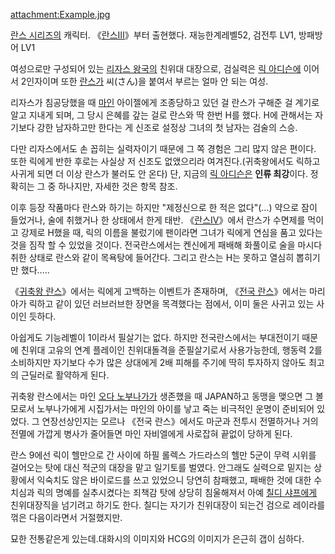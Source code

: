 attachment:Example.jpg

[[란스 시리즈]]의 캐릭터. 《[[란스Ⅲ]]》부터 출현했다.
재능한계레벨52, 검전투 LV1, 방패방어 LV1

여성으로만 구성되어 있는 [[리자스 왕국]]의 친위대 대장으로, 검실력은 [[릭 아디슨]]에 이어서 2인자이며 또한 [[란스]]가 씨(さん)을 붙여서 부르는 얼마 안 되는 여성.

리자스가 침공당했을 때 [[마인]] 아이젤에게 조종당하고 있던 걸 란스가 구해준 걸 계기로 알고 지내게 되며, 그 당시 은혜를 갚는 걸로 란스와 딱 한번 H를 했다. H에 관해서는 자기보다 강한 남자하고만 한다는 게 신조로 설정상 그녀의 첫 남자는 검술의 스승.

다만 리자스에서도 손 꼽히는 실력자이기 때문에 그 쪽 경험은 그리 많지 않은 편이다. 또한 릭에게 반한 후로는 사실상 저 신조도 없앴으리라 여겨진다.(귀축왕에서도 릭하고 사귀게 되면 더 이상 란스가 불러도 안 온다) 단, 지금의 [[릭 아디슨]]은 '''인류 최강'''이다. 정확히는 그 중 하나지만, 자세한 것은 항목 참조.

이후 등장 작품마다 란스와 하기는 하지만 "제정신으로 한 적은 없다"(…) 약으로 잠이 들었거나, 술에 취했거나 한 상태에서 한게 태반. 《[[란스Ⅳ]]》에서 란스가 수면제를 먹이고 강제로 H했을 때, 릭의 이름을 불렀기에 팬이라면 그녀가 릭에게 연심을 품고 있다는 것을 짐작 할 수 있었을 것이다. 전국란스에서는 켄신에게 패배해 화풀이로 술을 마시다 취한 상태로 란스와 같이 목욕탕에 들어간다. 그리고 란스는 H는 못하고 열심히 뽑히기만 했다.....

《[[귀축왕 란스]]》에서는 릭에게 고백하는 이벤트가 존재하며, 《[[전국 란스]]》에서는 마리아가 릭하고 같이 있던 러브러브한 장면을 목격했다는 점에서, 이미 둘은 사귀고 있는 사이인 듯하다. 

아쉽게도 기능레벨이 1이라서 필살기는 없다. 하지만 전국란스에서는 부대전이기 때문에 친위대 고유의 연계 플레이인 친위대돌격을 준필살기로서 사용가능한데, 행동력 2를 소비하지만 자기보다 수가 많은 상대에게 2배 피해를 주기에 딱히 투자하지 않아도 최고의 근딜러로 활약하게 된다.

귀축왕 란스에서는 마인 [[오다 노부나가]]가 생존했을 때 JAPAN하고 동맹을 맺으면 그 볼모로서 노부나가에게 시집가서는 마인의 아이를 낳고 죽는 비극적인 운명이 준비되어 있었다. 그 연장선상인지는 모르나 《전국 란스》에서도 마군과 전투시 전멸하거나 거의 전멸에 가깝게 병사가 줄어들면 마인 자비엘에게 사로잡혀 끝없이 당하게 된다.

란스 9에선 릭이 헬만으로 간 사이에 하필 롤렉스 가드라스의 헬만 5군이 무력 시위를 걸어오는 탓에 대신 적군의 대장을 맡고 일기토를 벌였다. 안그래도 실력으로 밑지는 상황에서 익숙치도 않은 바이로드를 쓰고 있었으니 당연히 참패했고, 패배한 것에 대한 수치심과 릭의 명예를 실추시켰다는 죄책감 탓에 상당히 침울해져서 아예 [[칠디 샤프]]에게 친위대장직을 넘기려고 하기도 한다. 칠디는 자기가 친위대장이 되는건 검으로 레이라를 꺾은 다음이라면서 거절했지만.

묘한 전통같은게 있는데.대화시의 이미지와 HCG의 이미지가 은근히 갭이 심하다.
